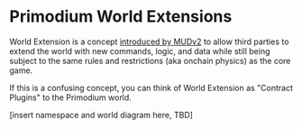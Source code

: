 # Primodium World Extensions

World Extension is a concept [introduced by MUDv2](https://mud.dev/guides/extending-a-world) to allow third parties
to extend the world with new commands, logic, and data while still
being subject to the same rules and restrictions (aka onchain physics)
as the core game.

If this is a confusing concept, you can think of World Extension
as "Contract Plugins" to the Primodium world.

[insert namespace and world diagram here, TBD]
